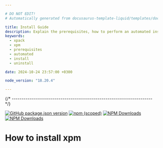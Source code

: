 ```yaml
---

# DO NOT EDIT!
# Automatically generated from docusaurus-template-liquid/templates/docusaurus.

title: Install Guide
description: Explain the prerequisites, how to perform an automated installation, how to uninstall.
keywords:
  - xpack
  - xpm
  - prerequisites
  - automated
  - install
  - uninstall

date: 2024-10-24 23:57:00 +0300

node_version: "18.20.4"

---
```





{/* ------------------------------------------------------------------------ */}

[![GitHub package.json version](https://img.shields.io/github/package-json/v/xpack/xpm-js?color=green)](https://github.com/xpack/xpm-js/blob/master/package.json)
[![npm (scoped)](https://img.shields.io/npm/v/xpm.svg?color=green)](https://www.npmjs.com/package/xpm/)
[![NPM Downloads](https://img.shields.io/npm/dw/xpm)](https://www.npmjs.com/package/xpm/)
[![NPM Downloads](https://img.shields.io/npm/d18m/xpm)](https://www.npmjs.com/package/xpm/)

# How to install xpm


<CustomInstall nodeVersion={frontMatter.node_version}/>

